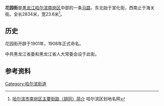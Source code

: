 {{Infobox Guangzhou Road
|中文道路名称=花园街
|道路名称拼音=Huāyuán  Jiē 
|图片=
|图片说明=
|道路属性=
|道路总长度=2.8
|车速限制=
|行车线数量=
|所在地区=[[黑龙江省|黑龙江省]][[哈尔滨市|哈尔滨市]]
|起点=文昌街
|终点=月牙街
|道路命名日期=1908年
|命名缘由=
|道路旧名=
|道路动工日期=1901年
|通车日期=
|路段主要建筑=
}}
'''花园街'''是[[黑龙江省|黑龙江]][[哈尔滨市|哈尔滨]][[南岗区|南岗区]]中部的一条[[马路|马路]]，东北始于宣化街，西南止于海关街。全长2834米，宽23.6米<ref>[http://www.hrbdmw.gov.cn/h_n_393.aspx 哈尔滨市南岗区主要街路（胡同）简介] {{webarchive|url=https://archive.is/20150109113723/http://www.hrbdmw.gov.cn/h_n_393.aspx |date=2015-01-09 }} 哈尔滨区划地名网</ref>。

==历史==
花园街开辟于1901年，1908年正式命名。

中共黑龙江省委和黑龙江省人大常委会设于此街。

==参考资料==
{{reflist}}
[[Category:哈尔滨街道|Category:哈尔滨街道]]